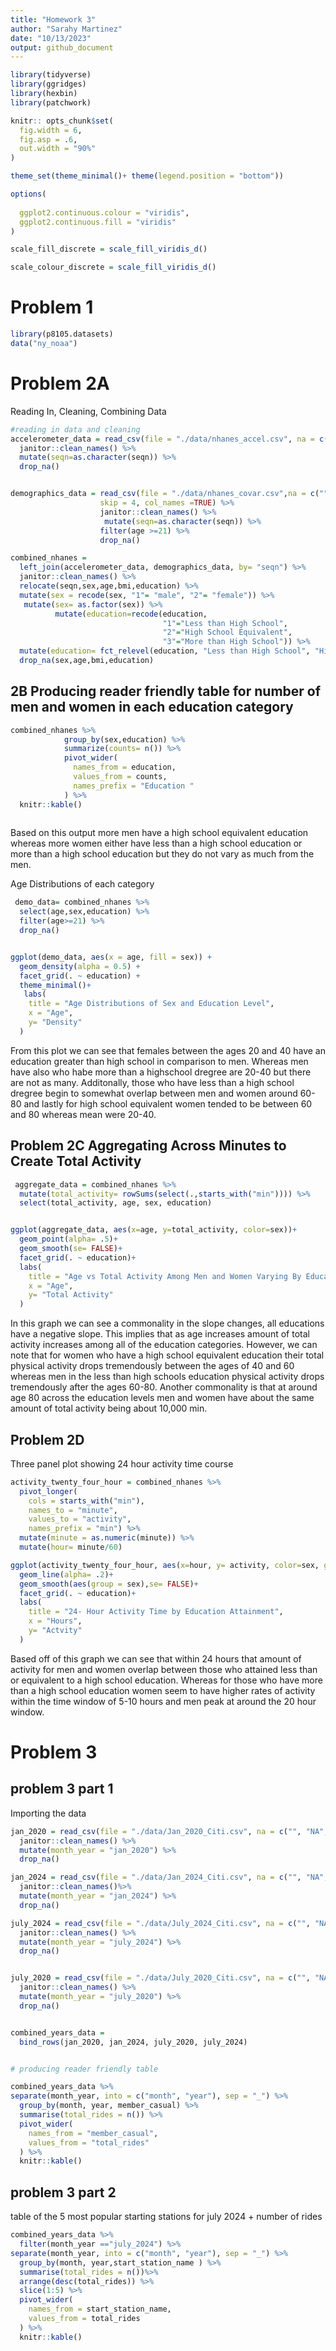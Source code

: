 ```yaml
---
title: "Homework 3"
author: "Sarahy Martinez"
date: "10/13/2023"
output: github_document
---
```


```r
library(tidyverse)
library(ggridges)
library(hexbin)
library(patchwork)

knitr:: opts_chunk$set(
  fig.width = 6,
  fig.asp = .6,
  out.width = "90%"
)

theme_set(theme_minimal()+ theme(legend.position = "bottom"))

options(
  
  ggplot2.continuous.colour = "viridis",
  ggplot2.continuous.fill = "viridis"
)

scale_fill_discrete = scale_fill_viridis_d()    

scale_colour_discrete = scale_fill_viridis_d() 


```


# Problem 1 

```r
library(p8105.datasets)
data("ny_noaa")
```



# Problem 2A 

Reading In, Cleaning, Combining Data 
```r

#reading in data and cleaning 
accelerometer_data = read_csv(file = "./data/nhanes_accel.csv", na = c("", "NA", 999)) %>%
  janitor::clean_names() %>%
  mutate(seqn=as.character(seqn)) %>% 
  drop_na()


demographics_data = read_csv(file = "./data/nhanes_covar.csv",na = c("", "NA", 999),
                    skip = 4, col_names =TRUE) %>% 
                    janitor::clean_names() %>% 
                     mutate(seqn=as.character(seqn)) %>% 
                    filter(age >=21) %>% 
                    drop_na()

combined_nhanes = 
  left_join(accelerometer_data, demographics_data, by= "seqn") %>% 
  janitor::clean_names() %>%
  relocate(seqn,sex,age,bmi,education) %>%          
  mutate(sex = recode(sex, "1"= "male", "2"= "female")) %>% 
   mutate(sex= as.factor(sex)) %>% 
          mutate(education=recode(education,
                                  "1"="Less than High School", 
                                  "2"="High School Equivalent", 
                                  "3"="More than High School")) %>% 
  mutate(education= fct_relevel(education, "Less than High School", "High School Equivalent", "More than High School")) %>% 
  drop_na(sex,age,bmi,education)

```

## 2B Producing reader friendly table for number of men and women in each education category 

```r
combined_nhanes %>% 
            group_by(sex,education) %>% 
            summarize(counts= n()) %>% 
            pivot_wider(
              names_from = education,
              values_from = counts,
              names_prefix = "Education "
            ) %>% 
  knitr::kable()
        

```
Based on this output more men have a high school equivalent education whereas more women either have less than a high school education or more than a high school education but they do not vary as much from the men.


Age Distributions of each category
```r

 demo_data= combined_nhanes %>% 
  select(age,sex,education) %>% 
  filter(age>=21) %>% 
  drop_na()


ggplot(demo_data, aes(x = age, fill = sex)) + 
  geom_density(alpha = 0.5) + 
  facet_grid(. ~ education) +
  theme_minimal()+
   labs(
    title = "Age Distributions of Sex and Education Level",
    x = "Age",
    y= "Density"
  )


```
From this plot we can see that females between the ages 20 and 40 have an education greater than high school in comparison to men. Whereas men have also who habe more than a highschool dregree are 20-40 but there are not as many. Additonally, those who have less than a high school dregree begin to somewhat overlap between men and women around 60-80 and lastly for high school equivalent women tended to be between 60 and 80 whereas mean were 20-40. 

## Problem 2C Aggregating Across Minutes to Create Total Activity 

```r

 aggregate_data = combined_nhanes %>% 
  mutate(total_activity= rowSums(select(.,starts_with("min")))) %>% 
  select(total_activity, age, sex, education)


ggplot(aggregate_data, aes(x=age, y=total_activity, color=sex))+
  geom_point(alpha= .5)+
  geom_smooth(se= FALSE)+
  facet_grid(. ~ education)+
  labs(
    title = "Age vs Total Activity Among Men and Women Varying By Education",
    x = "Age",
    y= "Total Activity"
  )

```
In this graph we can see a commonality in the slope changes, all educations have a negative slope. This implies that as age increases amount of total activity increases among all of the education categories. However, we can note that for women who have a high school equivalent education their total physical activity drops tremendously between the ages of 40 and 60 whereas men in the less than high schools education physical activity drops tremendously after the ages 60-80. Another commonality is that at around age 80 across the education levels men and women have about the same amount of total activity being about 10,000 min. 

## Problem 2D 

Three panel plot showing 24 hour activity time course 
```r
 
activity_twenty_four_hour = combined_nhanes %>%
  pivot_longer(
    cols = starts_with("min"),
    names_to = "minute", 
    values_to = "activity",
    names_prefix = "min") %>%
  mutate(minute = as.numeric(minute)) %>% 
  mutate(hour= minute/60) 

ggplot(activity_twenty_four_hour, aes(x=hour, y= activity, color=sex, group =seqn))+
  geom_line(alpha= .2)+
  geom_smooth(aes(group = sex),se= FALSE)+
  facet_grid(. ~ education)+
  labs(
    title = "24- Hour Activity Time by Education Attainment",
    x = "Hours",
    y= "Actvity"
  )


```
Based off of this graph we can see that within 24 hours that amount of activity for men and women overlap between those who attained less than or equivalent to a high school education. Whereas for those who have more than a high school education women seem to have higher rates of activity within the time window of 5-10 hours and men peak at around the 20 hour window. 



# Problem 3

## problem 3 part 1
Importing the data 

```r

jan_2020 = read_csv(file = "./data/Jan_2020_Citi.csv", na = c("", "NA", 999)) %>% 
  janitor::clean_names() %>% 
  mutate(month_year = "jan_2020") %>% 
  drop_na()

jan_2024 = read_csv(file = "./data/Jan_2024_Citi.csv", na = c("", "NA", 999)) %>% 
  janitor::clean_names()%>% 
  mutate(month_year = "jan_2024") %>% 
  drop_na()

july_2024 = read_csv(file = "./data/July_2024_Citi.csv", na = c("", "NA", 999)) %>% 
  janitor::clean_names() %>% 
  mutate(month_year = "july_2024") %>% 
  drop_na()


july_2020 = read_csv(file = "./data/July_2020_Citi.csv", na = c("", "NA", 999)) %>% 
  janitor::clean_names() %>% 
  mutate(month_year = "july_2020") %>% 
  drop_na()


combined_years_data =  
  bind_rows(jan_2020, jan_2024, july_2020, july_2024)


# producing reader friendly table 

combined_years_data %>% 
separate(month_year, into = c("month", "year"), sep = "_") %>% 
  group_by(month, year, member_casual) %>% 
  summarise(total_rides = n()) %>% 
  pivot_wider(
    names_from = "member_casual",
    values_from = "total_rides"
  ) %>% 
  knitr::kable()

```


## problem 3 part 2

table of the 5 most popular starting stations for july 2024 + number of rides

```r
combined_years_data %>% 
  filter(month_year =="july_2024") %>% 
separate(month_year, into = c("month", "year"), sep = "_") %>% 
  group_by(month, year,start_station_name ) %>% 
  summarise(total_rides = n())%>% 
  arrange(desc(total_rides)) %>% 
  slice(1:5) %>% 
  pivot_wider(
    names_from = start_station_name,
    values_from = total_rides
  ) %>% 
  knitr::kable()
  

```

























